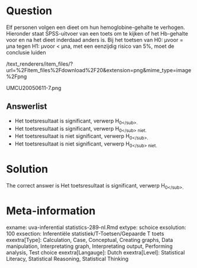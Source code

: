 Question
========

Elf personen volgen een dieet om hun hemoglobine-gehalte te verhogen. Hieronder staat SPSS-uitvoer van een toets om te kijken of het Hb-gehalte voor en na het dieet inderdaad anders is. Bij het toetsen van H0: µvoor = µna tegen H1: µvoor < µna, met een eenzijdig risico van 5%, moet de conclusie luiden 

 /text_renderers/item_files/?url=%2Fitem_files%2Fdownload%2F20&extension=png&mime_type=image%2Fpng 

 UMCU20050611-7.png 

Answerlist
----------
* Het toetsresultaat is significant, verwerp H<sub>0<\/sub>.
* Het toetsresultaat is significant, verwerp H<sub>0<\/sub> niet.
* Het toetsresultaat is niet significant, verwerp H<sub>0<\/sub>.
* Het toetsresultaat is niet significant, verwerp H<sub>0<\/sub> niet.

Solution
========

The correct answer is  Het toetsresultaat is significant, verwerp H<sub>0<\/sub>. 

Meta-information
================
exname: uva-inferential statistics-289-nl.Rmd 
extype: schoice 
exsolution: 100 
exsection: Inferentiële statistiek/T-Toetsen/Gepaarde T toets
exextra[Type]: Calculation, Case, Conceptual, Creating graphs, Data manipulation, Interpretating graph, Interpretating output, Performing analysis, Test choice 
exextra[Langauge]: Dutch 
exextra[Level]: Statistical Literacy, Statistical Reasoning, Statistical Thinking 
